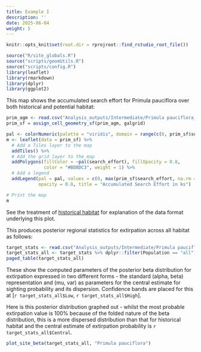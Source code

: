 ```yaml
---
title: Example I
description: ''
date: 2025-06-04
weight: 5
---
```


```r
knitr::opts_knit$set(root.dir = rprojroot::find_rstudio_root_file())
```

```r
source("R/site_globals.R")
source("scripts/geomUtils.R")
source("scripts/config.R")
library(leaflet)
library(rmarkdown)
library(dplyr)
library(ggplot2)
```

This map shows the accumulated search effort for Primula pauciflora over both historical and potential habitat:

```r
prim_agm <- read.csv("Analysis_outputs/Intermediate/Primula pauciflora_accepted_grouped_merged.csv")
prim_sf = assign_cell_geometry_sf(prim_agm, galgrid)

pal <- colorNumeric(palette = "viridis", domain = range(c(0, prim_sf$search_effort), na.rm = TRUE))
m <- leaflet(data = prim_sf) %>%
  # Add a Tiles layer to the map
  addTiles() %>%
  # Add the grid layer to the map
  addPolygons(fillColor = ~pal(search_effort), fillOpacity = 0.8, 
              color = "#BDBDC3", weight = 1) %>%
  # Add a legend
  addLegend(pal = pal, values = c(0, max(prim_sf$search_effort, na.rm = TRUE)),
            opacity = 0.8, title = "Accumulated Search Effort in ks")

# Print the map
m

```

See the treatment of [historical habitat](../../extirpation_historical/example-i) for explanation of
the data format underlying this plot.


This produces posterior regional statistics for extirpation across all habitat as follows:

```r
target_stats <- read.csv("Analysis_outputs/Intermediate/Primula pauciflora_stats.csv")
target_stats_all <- target_stats %>% dplyr::filter(Population == "all")
paged_table(target_stats_all)
```

These show the computed parameters of the posterior beta distribution for extirpation expressed in two different forms - the standard (alpha, beta) representation and (mu, var) as parameters for the central estimate for sighting probability and its dispersion. Confidence bands are placed for this at [`r target_stats_all$Low`, `r target_stats_all$High`].

Here is this posterior distribution graphed out - whilst the most probable extirpation value is 100% because of the folded nature of the beta distribution, this is a more dispersed distribution than that for historical habitat and the central estimate of extirpation probability is `r target_stats_all$Central`.

```r
plot_site_beta(target_stats_all, "Primula pauciflora")
```


